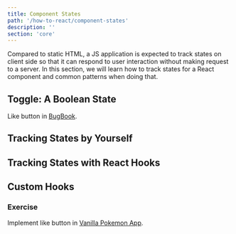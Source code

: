 ```yaml
---
title: Component States
path: '/how-to-react/component-states'
description: ''
section: 'core'
---
```


Compared to static HTML, a JS application is expected to track states on client side so that it can respond to user interaction without making request to a server. In this section, we will learn how to track states for a React component and common patterns when doing that.

## Toggle: A Boolean State

Like button in [BugBook].

## Tracking States by Yourself

## Tracking States with React Hooks

## Custom Hooks

<section class="exercise">

### Exercise

Implement like button in [Vanilla Pokemon App][vanilla-pokemon].

</section>

[bugbook]: https://bugbook.netlify.com/
[vanilla-pokemon]: https://vanilla-pokemon.netlify.com/
